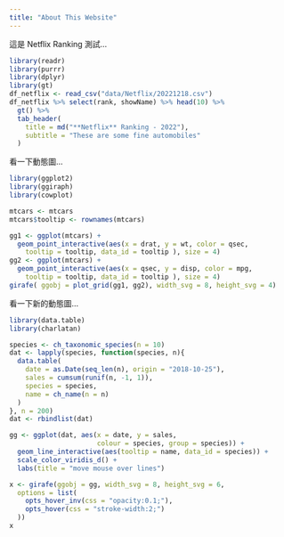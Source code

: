 ```yaml
---
title: "About This Website"
---
```


這是 Netflix Ranking 測試...

```r
library(readr)
library(purrr)
library(dplyr)
library(gt)
df_netflix <- read_csv("data/Netflix/20221218.csv")
df_netflix %>% select(rank, showName) %>% head(10) %>%
  gt() %>%
  tab_header(
    title = md("**Netflix** Ranking - 2022"),
    subtitle = "These are some fine automobiles"
  )
```

看一下動態圖...

```r
library(ggplot2)
library(ggiraph)
library(cowplot)

mtcars <- mtcars
mtcars$tooltip <- rownames(mtcars)

gg1 <- ggplot(mtcars) +
  geom_point_interactive(aes(x = drat, y = wt, color = qsec, 
    tooltip = tooltip, data_id = tooltip ), size = 4) 
gg2 <- ggplot(mtcars) +
  geom_point_interactive(aes(x = qsec, y = disp, color = mpg, 
    tooltip = tooltip, data_id = tooltip ), size = 4)
girafe( ggobj = plot_grid(gg1, gg2), width_svg = 8, height_svg = 4)
```

看一下新的動態圖...

```r
library(data.table)
library(charlatan)

species <- ch_taxonomic_species(n = 10)
dat <- lapply(species, function(species, n){
  data.table(
    date = as.Date(seq_len(n), origin = "2018-10-25"),
    sales = cumsum(runif(n, -1, 1)),
    species = species,
    name = ch_name(n = n)
  )
}, n = 200)
dat <- rbindlist(dat)

gg <- ggplot(dat, aes(x = date, y = sales, 
                      colour = species, group = species)) +
  geom_line_interactive(aes(tooltip = name, data_id = species)) +
  scale_color_viridis_d() + 
  labs(title = "move mouse over lines")

x <- girafe(ggobj = gg, width_svg = 8, height_svg = 6,
  options = list(
    opts_hover_inv(css = "opacity:0.1;"),
    opts_hover(css = "stroke-width:2;")
  ))
x
```